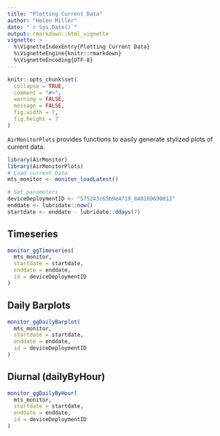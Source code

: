 ```yaml
---
title: "Plotting Current Data"
author: "Helen Miller"
date: "`r Sys.Date()`"
output: rmarkdown::html_vignette
vignette: >
  %\VignetteIndexEntry{Plotting Current Data}
  %\VignetteEngine{knitr::rmarkdown}
  %\VignetteEncoding{UTF-8}
---
```


```r
knitr::opts_chunk$set(
  collapse = TRUE,
  comment = "#>",
  warning = FALSE,
  message = FALSE,
  fig.width = 7,
  fig.height = 7
)
```

`AirMonitorPlots` provides functions to easily generate stylized plots of current data. 


```r
library(AirMonitor)
library(AirMonitorPlots)
# Load current Data
mts_monitor <- monitor_loadLatest()
```

```r
# Set parameters
deviceDeploymentID <- "575243c65b9e4719_840160690012"
enddate <- lubridate::now()
startdate <- enddate - lubridate::ddays(7)
```

## Timeseries

```r
monitor_ggTimeseries(
  mts_monitor,
  startdate = startdate,
  enddate = enddate,
  id = deviceDeploymentID
)
```

## Daily Barplots

```r
monitor_ggDailyBarplot(
  mts_monitor,
  startdate = startdate,
  enddate = enddate,
  id = deviceDeploymentID
)
```

## Diurnal (dailyByHour)

```r
monitor_ggDailyByHour(
  mts_monitor,
  startdate = startdate,
  enddate = enddate,
  id = deviceDeploymentID
) 
```
